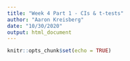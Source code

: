 ```yaml
---
title: "Week 4 Part 1 - CIs & t-tests"
author: "Aaron Kreisberg"
date: "10/30/2020"
output: html_document
---
```


```r
knitr::opts_chunk$set(echo = TRUE)
```

